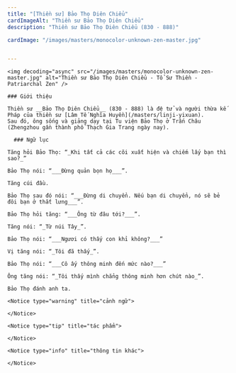 ```yaml
---
title: "[Thiền sư] Bảo Thọ Diên Chiểu"
cardImageAlt: "Thiền sư Bảo Thọ Diên Chiểu"
description: "Thiền sư Bảo Thọ Diên Chiểu (830 - 888)"

cardImage: "/images/masters/monocolor-unknown-zen-master.jpg"


---
```


<div className="grid xl:grid-cols-8 lg:grid-cols-8 md:grid-cols-2 sm:grid-cols-2 xs:grid-cols-1 gap-8 bg-body dark:bg-darkmode-body">

  <div className="lg:col-span-3 md:col-span-1">

    <img decoding="async" src="/images/masters/monocolor-unknown-zen-master.jpg" alt="Thiền sư Bảo Thọ Diên Chiểu - Tổ Sư Thiền - Patriarchal Zen" />

    ### Giới thiệu

    Thiền sư __Bảo Thọ Diên Chiểu__ (830 - 888) là đệ tử và người thừa kế Pháp của thiền sư [Lâm Tế Nghĩa Huyền](/masters/linji-yixuan).
    Sau đó, ông sống và giảng dạy tại Tu viện Bảo Thọ ở Trấn Châu (Zhengzhou gần thành phố Thạch Gia Trang ngày nay).

  </div>

  <div className="lg:col-span-5 md:col-span-1">

      ### Ngữ lục

    Tăng hỏi Bảo Thọ: “_Khi tất cả các cõi xuất hiện và chiếm lấy bạn thì sao?_”

    Bảo Thọ nói: “___Đừng quản bọn họ___”.

    Tăng cúi đầu.

    Bảo Thọ sau đó nói: “___Đừng di chuyển. Nếu bạn di chuyển, nó sẽ bẻ đôi bạn ở thắt lưng___”.

    Bảo Thọ hỏi tăng: “___Ông từ đâu tới?___”.

    Tăng nói: “_Từ núi Tây_”.

    Bảo Thọ nói: “___Ngươi có thấy con khỉ không?___”

    Vị tăng nói: “_Tôi đã thấy_”.

    Bảo Thọ nói: “___Cô ấy thông minh đến mức nào?___”

    Ông tăng nói: “_Tôi thấy mình chẳng thông minh hơn chút nào_”.

    Bảo Thọ đánh anh ta.

    <Notice type="warning" title="cảnh ngữ">

    </Notice>

    <Notice type="tip" title="tác phẩm">

    </Notice>

    <Notice type="info" title="thông tin khác">

    </Notice>

  </div>

</div>
